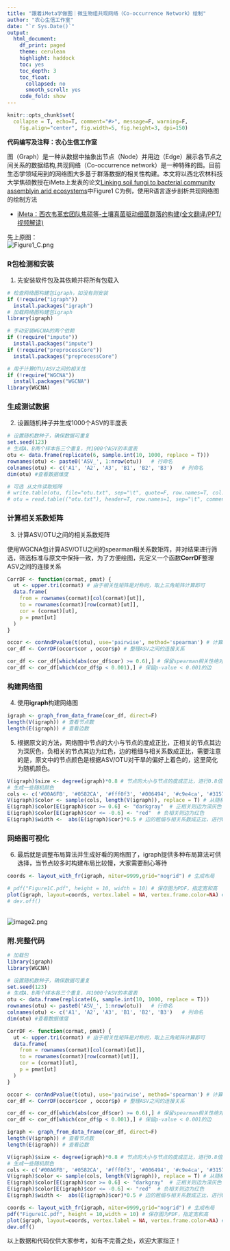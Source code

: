 ```yaml
---
title: "跟着iMeta学做图｜微生物组共现网络（Co-occurrence Network）绘制"
author: "农心生信工作室"
date: "`r Sys.Date()`"
output:
  html_document:
    df_print: paged
    theme: cerulean
    highlight: haddock
    toc: yes
    toc_depth: 3
    toc_float:
      collapsed: no
      smooth_scroll: yes
    code_fold: show
---
```


```r
knitr::opts_chunk$set(
  collapse = T, echo=T, comment="#>", message=F, warning=F,
	fig.align="center", fig.width=5, fig.height=3, dpi=150)
```

**代码编写及注释：农心生信工作室**<br />

图（Graph）是一种从数据中抽象出节点（Node）并用边（Edge）展示各节点之间关系的数据结构,共现网络（Co-occurrence network）是一种特殊的图。目前生态学领域用到的网络图大多基于群落数据的相关性构建。本文将以西北农林科技大学焦硕教授在iMeta上发表的论文[Linking soil fungi to bacterial community assemblyin arid ecosystems](https://onlinelibrary.wiley.com/doi/10.1002/imt2.2)中Figure1 C为例，使用R语言逐步剖析共现网络图的绘制方法

- [iMeta：西农韦革宏团队焦硕等-土壤真菌驱动细菌群落的构建(全文翻译/PPT/视频解读)](https://mp.weixin.qq.com/s/Tw3JYcANGhfMqiELLf5D8Q)


先上原图：
<br />![Figure1_C.png](screenshot/Figure1_C.png)<br />

### R包检测和安装

1. 先安装软件包及其依赖并将所有包载入

```r
# 检查网络图构建包igraph，如没有则安装
if (!require("igraph"))
  install.packages("igraph")
# 加载网络图构建包igraph
library(igraph)

# 手动安装WGCNA的两个依赖
if (!require("impute"))
  install.packages("impute")
if (!require("preprocessCore"))
  install.packages("preprocessCore")

# 用于计算OTU/ASV之间的相关性
if (!require("WGCNA"))
  install.packages("WGCNA") 
library(WGCNA)

```

### 生成测试数据

2. 设置随机种子并生成1000个ASV的丰度表

```r
# 设置随机数种子，确保数据可重复
set.seed(123)
# 生成A、B两个样本各三个重复，共1000个ASV的丰度表
otu <- data.frame(replicate(6, sample.int(10, 1000, replace = T))) 
rownames(otu) <- paste0('ASV_', 1:nrow(otu))   # 行命名
colnames(otu) <- c('A1', 'A2', 'A3', 'B1', 'B2', 'B3')   # 列命名
dim(otu) #查看数据维度

# 可选 从文件读取矩阵
# write.table(otu, file="otu.txt", sep="\t", quote=F, row.names=T, col.names=T)
# otu = read.table(("otu.txt"), header=T, row.names=1, sep="\t", comment.char="")
```

### 计算相关系数矩阵

3. 计算ASV/OTU之间的相关系数矩阵

使用WGCNA包计算ASV/OTU之间的spearman相关系数矩阵，并对结果进行筛选，筛选标准与原文中保持一致，为了方便绘图，先定义一个函数**CorrDF**整理ASV之间的连接关系
```r
CorrDF <- function(cormat, pmat) {
  ut <- upper.tri(cormat) # 由于相关性矩阵是对称的，取上三角矩阵计算即可
  data.frame(
    from = rownames(cormat)[col(cormat)[ut]],
    to = rownames(cormat)[row(cormat)[ut]],
    cor = (cormat)[ut],
    p = pmat[ut]
  )
}

occor <- corAndPvalue(t(otu), use='pairwise', method='spearman') # 计算ASV/OTU之间的spearman相关性
cor_df <- CorrDF(occor$cor , occor$p) # 整理ASV之间的连接关系

cor_df <- cor_df[which(abs(cor_df$cor) >= 0.6),] # 保留spearman相关性绝对值>0.6的边
cor_df <- cor_df[which(cor_df$p < 0.001),] # 保留p-value < 0.001的边
```

### 构建网络图

4. 使用**igraph**构建网络图
```r
igraph <- graph_from_data_frame(cor_df, direct=F) 
length(V(igraph)) # 查看节点数
length(E(igraph)) # 查看边数
```

5. 根据原文的方法，网络图中节点的大小与节点的度成正比，正相关的节点其边为深灰色，负相关的节点其边为红色，边的粗细与相关系数成正比，需要注意的是，原文中的节点颜色是根据ASV/OTU对干旱的偏好上着色的，这里简化为随机颜色。
```r
V(igraph)$size <- degree(igraph)*0.8 # 节点的大小与节点的度成正比，进行0.8倍放缩
# 生成一些随机颜色
cols <- c('#00A6FB', '#0582CA', '#fff0f3', '#006494', '#c9e4ca', '#31572c', '#90a955', '#ecf39e', '#a4133c', '#c9184a', '#ff4d6d')
V(igraph)$color <- sample(cols, length(V(igraph)), replace = T) # 从随机颜色中采样给节点上色
E(igraph)$color[E(igraph)$cor >= 0.6] <- "darkgray"	 # 正相关则边为深灰色
E(igraph)$color[E(igraph)$cor <= -0.6] <- "red"	 # 负相关则边为红色
E(igraph)$width <-  abs(E(igraph)$cor)*0.5 # 边的粗细与相关系数成正比，进行0.5倍放缩
```

### 网络图可视化

6. 最后就是调整布局算法并生成好看的网络图了，igraph提供多种布局算法可供选择，当节点较多时构建布局比较慢，大家需要耐心等待

```r
coords <- layout_with_fr(igraph, niter=9999,grid="nogrid") # 生成布局

# pdf("Figure1C.pdf", height = 10, width = 10) # 保存图为PDF，指定宽和高
plot(igraph, layout=coords, vertex.label = NA, vertex.frame.color=NA) # 画图
# dev.off()
```

<br />![image2.png](screenshot/final.png)<br />

### 附.完整代码

```r
# 加载包
library(igraph)
library(WGCNA)

# 设置随机数种子，确保数据可重复
set.seed(123)
# 生成A、B两个样本各三个重复，共1000个ASV的丰度表
otu <- data.frame(replicate(6, sample.int(10, 1000, replace = T))) 
rownames(otu) <- paste0('ASV_', 1:nrow(otu))   # 行命名
colnames(otu) <- c('A1', 'A2', 'A3', 'B1', 'B2', 'B3')   # 列命名
dim(otu) #查看数据维度

CorrDF <- function(cormat, pmat) {
  ut <- upper.tri(cormat) # 由于相关性矩阵是对称的，取上三角矩阵计算即可
  data.frame(
    from = rownames(cormat)[col(cormat)[ut]],
    to = rownames(cormat)[row(cormat)[ut]],
    cor = (cormat)[ut],
    p = pmat[ut]
  )
}

occor <- corAndPvalue(t(otu), use='pairwise', method='spearman') # 计算OTU/ASV之间的spearman相关性
cor_df <- CorrDF(occor$cor , occor$p) # 整理ASV之间的连接关系

cor_df <- cor_df[which(abs(cor_df$cor) >= 0.6),] # 保留spearman相关性绝对值>0.6的边
cor_df <- cor_df[which(cor_df$p < 0.001),] # 保留p-value < 0.001的边

igraph <- graph_from_data_frame(cor_df, direct=F) 
length(V(igraph)) # 查看节点数
length(E(igraph)) # 查看边数

V(igraph)$size <- degree(igraph)*0.8 # 节点的大小与节点的度成正比，进行0.8倍放缩
# 生成一些随机颜色
cols <- c('#00A6FB', '#0582CA', '#fff0f3', '#006494', '#c9e4ca', '#31572c', '#90a955', '#ecf39e', '#a4133c', '#c9184a', '#ff4d6d')
V(igraph)$color <- sample(cols, length(V(igraph)), replace = T) # 从随机颜色中采样给节点上色
E(igraph)$color[E(igraph)$cor >= 0.6] <- "darkgray"	 # 正相关则边为深灰色
E(igraph)$color[E(igraph)$cor <= -0.6] <- "red"	 # 负相关则边为红色
E(igraph)$width <-  abs(E(igraph)$cor)*0.5 # 边的粗细与相关系数成正比，进行0.5倍放缩

coords <- layout_with_fr(igraph, niter=9999,grid="nogrid") # 生成布局
pdf("Figure1C.pdf", height = 10,width = 10) # 保存图为PDF，指定宽和高
plot(igraph, layout=coords, vertex.label = NA, vertex.frame.color=NA) # 画图
dev.off()
```

以上数据和代码仅供大家参考，如有不完善之处，欢迎大家指正！
